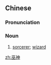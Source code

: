 ==Chinese==
{{zh-forms}}

===Pronunciation===
{{zh-pron
|m=wūshén
|c=mou4 san4
|mn=qz,xm,zz:bû-sîn
|cat=n
}}

===Noun===
{{zh-noun}}

# [[sorcerer]]; [[wizard]]

[[zh:巫神]]